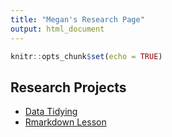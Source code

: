 ```yaml
---
title: "Megan's Research Page"
output: html_document
---
```


```r
knitr::opts_chunk$set(echo = TRUE)
```

## Research Projects

- [Data Tidying](Rmd/data-tidying.html)
- [Rmarkdown Lesson](Rmd/Rmarkdown_lesson.html)